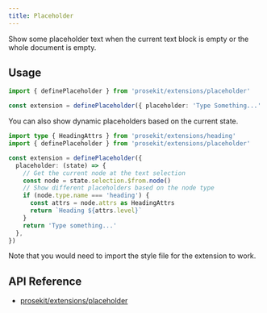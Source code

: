 ```yaml
---
title: Placeholder
---
```



Show some placeholder text when the current text block is empty or the whole document is empty.

<Demo story="placeholder" />

## Usage

```ts twoslash
import { definePlaceholder } from 'prosekit/extensions/placeholder'

const extension = definePlaceholder({ placeholder: 'Type Something...' })
```

You can also show dynamic placeholders based on the current state.

```ts twoslash
import type { HeadingAttrs } from 'prosekit/extensions/heading'
import { definePlaceholder } from 'prosekit/extensions/placeholder'

const extension = definePlaceholder({
  placeholder: (state) => {
    // Get the current node at the text selection
    const node = state.selection.$from.node()
    // Show different placeholders based on the node type
    if (node.type.name === 'heading') {
      const attrs = node.attrs as HeadingAttrs
      return `Heading ${attrs.level}`
    }
    return 'Type something...'
  },
})
```

Note that you would need to import the style file for the extension to work.

## API Reference

- [prosekit/extensions/placeholder](/references/extensions/placeholder)
